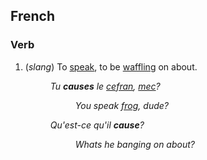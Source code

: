 ==French==
===Verb===
# (''slang'') To [[speak]], to be [[waffle|waffling]] on about.
#: ''Tu '''causes''' le [[cefran]], [[mec]]?''
#:: ''You speak [[frog]], dude?''
#: ''Qu'est-ce qu'il '''cause'''?''
#:: ''Whats he banging on about?''